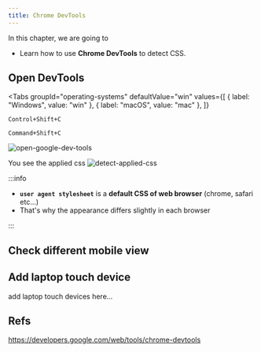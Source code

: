 ```yaml
---
title: Chrome DevTools
---
```



In this chapter, we are going to

- Learn how to use **Chrome DevTools** to detect CSS.

## Open DevTools

<Tabs
  groupId="operating-systems"
  defaultValue="win"
  values={[
    { label: "Windows", value: "win" },
    { label: "macOS", value: "mac" },
  ]}
>
<TabItem value="win">

```
Control+Shift+C
```

</TabItem>
<TabItem value="mac">

```
Command+Shift+C
```

</TabItem>
</Tabs>

![open-google-dev-tools](https://storage.googleapis.com/coderhackers-assets/the-complete-webdev-with-rails-2020/css-guide/open-google-dev-tools.gif)

You see the applied css
![detect-applied-css](https://storage.googleapis.com/coderhackers-assets/the-complete-webdev-with-rails-2020/css-guide/detect-applied-css.png)

:::info

- **`user agent stylesheet`** is a **default CSS of web browser** (chrome, safari etc...)
- That's why the appearance differs slightly in each browser

:::

<!-- TODO -->

## Check different mobile view

## Add laptop touch device

add laptop touch devices here...

## Refs

https://developers.google.com/web/tools/chrome-devtools
